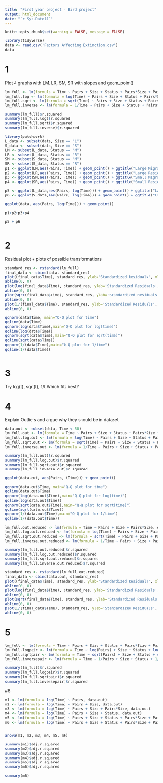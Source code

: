 ```yaml
---
title: "First year project - Bird project"
output: html_document
date: "`r Sys.Date()`"
---
```


```r
knitr::opts_chunk$set(warning = FALSE, message = FALSE) 
```


```r
library(tidyverse)
data <- read.csv('Factors Affecting Extinction.csv')
data
```


# 1 
Plot 4 graphs with LM, LR, SM, SR with slopes and geom_point()

```r



lm_full <- lm(formula = Time ~ Pairs + Size + Status + Pairs*Size + Pairs * Status + Size*Status + Pairs*Size*Status, data)
lm_full.log <- lm(formula = log(Time) ~ Pairs + Size + Status + Pairs*Size + Pairs * Status + Size*Status + Pairs*Size*Status, data)
lm_full.sqrt <- lm(formula = sqrt(Time) ~ Pairs + Size + Status + Pairs*Size + Pairs * Status + Size*Status + Pairs*Size*Status, data)
lm_full.inverse <- lm(formula = 1/Time ~ Pairs + Size + Status + Pairs*Size + Pairs * Status + Size*Status + Pairs*Size*Status, data)

summary(lm_full)$r.squared
summary(lm_full.log)$r.squared
summary(lm_full.sqrt)$r.squared
summary(lm_full.inverse)$r.squared

```

```r
library(patchwork)
L_data <- subset(data, Size == "L")
S_data <- subset(data, Size == "S")
LM <- subset(L_data, Status == "M")
LR <- subset(L_data, Status == "R")
SM <- subset(S_data, Status == "M")
SR <- subset(S_data, Status == "R")
p1 <- ggplot(LM,aes(Pairs, Time)) + geom_point() + ggtitle("Large Migrant") + ylab("Time in thousands [Y]") + xlab("") + theme(plot.title = element_text(hjust = 0.5)) + stat_smooth(method = "lm", level = 0)
p2 <- ggplot(LR,aes(Pairs, Time)) + geom_point() + ggtitle("Large Resident")+ ylab("")  + xlab("") + theme(plot.title = element_text(hjust = 0.5))+ stat_smooth(method = "lm",level = 0)
p3 <- ggplot(SM,aes(Pairs, Time)) + geom_point() + ggtitle("Small Migrant") + ylab("Time in thousands [Y]") + xlab("Nr. of Pairs") + theme(plot.title = element_text(hjust = 0.5)) + stat_smooth(method = "lm",level = 0)
p4 <- ggplot(SR,aes(Pairs, Time)) + geom_point() + ggtitle("Small Resident") + ylab("") + xlab("Nr. of Pairs") + theme(plot.title = element_text(hjust = 0.5)) + stat_smooth(method = "lm",level = 0)

p5 <- ggplot(L_data,aes(Pairs, log(Time))) + geom_point() + ggtitle("Large Migrant") + ylab("Time in thousands [Y]") + xlab("") + theme(plot.title = element_text(hjust = 0.5)) + stat_smooth(method = "lm", level = 0)
p6 <- ggplot(S_data,aes(Pairs, log(Time))) + geom_point() + ggtitle("Large Resident")+ ylab("")  + xlab("") + theme(plot.title = element_text(hjust = 0.5))+ stat_smooth(method = "lm",level = 0)

ggplot(data, aes(Pairs, log(Time))) + geom_point()

p1+p2+p3+p4

p5 + p6



```

# 2
Residual plot + plots of possible transformations

```r

standard_res <- rstandard(lm_full)
final_data <- cbind(data, standard_res)
plot((final_data$Time), standard_res, ylab='Standardized Residuals', xlab='Predicted values', main="Standard") 
abline(0, 0)
plot(log(final_data$Time), standard_res, ylab='Standardized Residuals', xlab='Predicted values', main="Log(t)") 
abline(0, 0)
plot(sqrt(final_data$Time), standard_res, ylab='Standardized Residuals', xlab='Predicted values', main = "sqrt(t)") 
abline(0, 0)
plot(1/(final_data$Time), standard_res, ylab='Standardized Residuals', xlab='Predicted values', main="1/time") 
abline(0, 0)


```

```r
qqnorm(data$Time, main="Q-Q plot for time")
qqline(data$Time)
qqnorm(log(data$Time),main="Q-Q plot for log(time)")
qqline(log(data$Time))
qqnorm(sqrt(data$Time),main="Q-Q plot for sqrt(time)")
qqline(sqrt(data$Time))
qqnorm(1/(data$Time),main="Q-Q plot for 1/time")
qqline(1/(data$Time))



```


# 3
Try log(t), sqrt(t), 1/t
Which fits best?

# 4
Explain Outliers and argue why they should be in dataset
```r
data.out <- subset(data, Time < 50)
lm_full.out <- lm(formula = Time ~ Pairs + Size + Status + Pairs*Size + Pairs * Status + Size*Status + Pairs*Size*Status, data.out)
lm_full.log.out <- lm(formula = log(Time) ~ Pairs + Size + Status + Pairs*Size + Pairs * Status + Size*Status + Pairs*Size*Status, data.out)
lm_full.sqrt.out <- lm(formula = sqrt(Time) ~ Pairs + Size + Status + Pairs*Size + Pairs * Status + Size*Status + Pairs*Size*Status, data.out)
lm_full.inverse.out <- lm(formula = 1/Time ~ Pairs + Size + Status + Pairs*Size + Pairs * Status + Size*Status + Pairs*Size*Status, data.out)

summary(lm_full.out)$r.squared
summary(lm_full.log.out)$r.squared
summary(lm_full.sqrt.out)$r.squared
summary(lm_full.inverse.out)$r.squared


```


```r
ggplot(data.out, aes(Pairs, (Time))) + geom_point()
```

```r
qqnorm(data.out$Time, main="Q-Q plot for time")
qqline(data.out$Time)
qqnorm(log(data.out$Time),main="Q-Q plot for log(time)")
qqline(log(data.out$Time))
qqnorm(sqrt(data.out$Time),main="Q-Q plot for sqrt(time)")
qqline(sqrt(data.out$Time))
qqnorm(1/(data.out$Time),main="Q-Q plot for 1/time")
qqline(1/(data.out$Time))

```

```r
lm_full.out.reduced <- lm(formula = Time ~ Pairs + Size + Pairs*Size, data.out)
lm_full.log.out.reduced <- lm(formula = log(Time) ~ Pairs + Size + Pairs*Size, data.out)
lm_full.sqrt.out.reduced <- lm(formula = sqrt(Time) ~ Pairs + Size + Pairs*Size, data.out)
lm_full.inverse.out.reduced <- lm(formula = 1/Time ~ Pairs + Size + Pairs*Size, data.out)

summary(lm_full.out.reduced)$r.squared
summary(lm_full.log.out.reduced)$r.squared
summary(lm_full.sqrt.out.reduced)$r.squared
summary(lm_full.inverse.out.reduced)$r.squared


```

```r
standard_res <- rstandard(lm_full.out.reduced)
final_data <- cbind(data.out, standard_res)
plot((final_data$Time), standard_res, ylab='Standardized Residuals', xlab='Predicted values', main="Standard") 
abline(0, 0)
plot(log(final_data$Time), standard_res, ylab='Standardized Residuals', xlab='Predicted values', main="Log(t)") 
abline(0, 0)
plot(sqrt(final_data$Time), standard_res, ylab='Standardized Residuals', xlab='Predicted values', main = "sqrt(t)") 
abline(0, 0)
plot(1/(final_data$Time), standard_res, ylab='Standardized Residuals', xlab='Predicted values', main="1/time") 
abline(0, 0)

```


# 5 

```r
lm_full <- lm(formula = Time ~ Pairs + Size + Status + Pairs*Size + Pairs * Status + Size*Status + Pairs*Size*Status, data)
lm_full.logpair <- lm(formula = Time ~ log(Pairs) + Size + Status + log(Pairs)*Size + log(Pairs) * Status + Size*Status + log(Pairs)*Size*Status, data)
lm_full.sqrtpair <- lm(formula = Time ~ sqrt(Pairs) + Size + Status + sqrt(Pairs)*Size + sqrt(Pairs) * Status + Size*Status + sqrt(Pairs)*Size*Status, data)
lm_full.inversepair <- lm(formula = Time ~ 1/Pairs + Size + Status + 1/Pairs*Size + 1/Pairs * Status + Size*Status + 1/Pairs*Size*Status, data)

summary(lm_full)$r.squared
summary(lm_full.logpair)$r.squared
summary(lm_full.sqrtpair)$r.squared
summary(lm_full.inversepair)$r.squared


```

#6


```r

m1 <- lm(formula = log(Time) ~ Pairs, data.out)
m2 <- lm(formula = log(Time) ~ Pairs + Size, data.out)
m3 <- lm(formula = log(Time) ~ Pairs + Size + Pairs*Size, data.out)
m4 <- lm(formula = log(Time) ~ Pairs + Size + Status, data.out)
m5 <- lm(formula = log(Time) ~ Pairs + Size + Status + Pairs*Size + Pairs * Status, data.out)
m6 <- lm(formula = log(Time) ~ Pairs + Size + Status + Pairs*Size + Pairs * Status + Size*Status + Pairs *Size*Status, data.out)


anova(m1, m2, m3, m4, m5, m6)

summary(m1)$adj.r.squared
summary(m2)$adj.r.squared
summary(m3)$adj.r.squared
summary(m4)$adj.r.squared
summary(m5)$adj.r.squared
summary(m6)$adj.r.squared

summary(m6)

```


